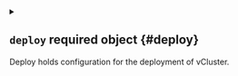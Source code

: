 
<details className="config-field" data-expandable="true">
<summary>

## `deploy` <span className="config-field-required" data-required="false">required</span> <span className="config-field-type">object</span> <span className="config-field-default"></span> <span className="config-field-enum"></span> {#deploy}

Deploy holds configuration for the deployment of vCluster.

</summary>




<details className="config-field" data-expandable="true">
<summary>

### `kubeProxy` <span className="config-field-required" data-required="false">required</span> <span className="config-field-type">object</span> <span className="config-field-default"></span> <span className="config-field-enum"></span> {#deploy-kubeProxy}

KubeProxy holds dedicated kube proxy configuration.

</summary>




<details className="config-field" data-expandable="false" open>
<summary>

#### `enabled` <span className="config-field-required" data-required="false">required</span> <span className="config-field-type">boolean</span> <span className="config-field-default">true</span> <span className="config-field-enum"></span> {#deploy-kubeProxy-enabled}

Enabled defines if the kube proxy should be enabled.

</summary>



</details>



<details className="config-field" data-expandable="false" open>
<summary>

#### `image` <span className="config-field-required" data-required="false">required</span> <span className="config-field-type">string</span> <span className="config-field-default"></span> <span className="config-field-enum"></span> {#deploy-kubeProxy-image}

Image is the image for the kube-proxy.

</summary>



</details>



<details className="config-field" data-expandable="false" open>
<summary>

#### `imagePullPolicy` <span className="config-field-required" data-required="false">required</span> <span className="config-field-type">string</span> <span className="config-field-default"></span> <span className="config-field-enum"></span> {#deploy-kubeProxy-imagePullPolicy}

ImagePullPolicy is the policy how to pull the image.

</summary>



</details>



<details className="config-field" data-expandable="false" open>
<summary>

#### `nodeSelector` <span className="config-field-required" data-required="false">required</span> <span className="config-field-type">object</span> <span className="config-field-default">&#123;&#125;</span> <span className="config-field-enum"></span> {#deploy-kubeProxy-nodeSelector}

NodeSelector is the node selector for the kube-proxy.

</summary>



</details>



<details className="config-field" data-expandable="false" open>
<summary>

#### `priorityClassName` <span className="config-field-required" data-required="false">required</span> <span className="config-field-type">string</span> <span className="config-field-default"></span> <span className="config-field-enum"></span> {#deploy-kubeProxy-priorityClassName}

PriorityClassName is the priority class name for the kube-proxy.

</summary>



</details>



<details className="config-field" data-expandable="false" open>
<summary>

#### `tolerations` <span className="config-field-required" data-required="false">required</span> <span className="config-field-type">object[]</span> <span className="config-field-default">&#91;&#93;</span> <span className="config-field-enum"></span> {#deploy-kubeProxy-tolerations}

Tolerations is the tolerations for the kube-proxy.

</summary>



</details>



<details className="config-field" data-expandable="false" open>
<summary>

#### `extraEnv` <span className="config-field-required" data-required="false">required</span> <span className="config-field-type">object[]</span> <span className="config-field-default">&#91;&#93;</span> <span className="config-field-enum"></span> {#deploy-kubeProxy-extraEnv}

ExtraEnv is the extra environment variables for the kube-proxy.

</summary>



</details>



<details className="config-field" data-expandable="false" open>
<summary>

#### `extraArgs` <span className="config-field-required" data-required="false">required</span> <span className="config-field-type">string[]</span> <span className="config-field-default">&#91;&#93;</span> <span className="config-field-enum"></span> {#deploy-kubeProxy-extraArgs}

ExtraArgs are additional arguments to pass to the kube-proxy.

</summary>



</details>



<details className="config-field" data-expandable="false" open>
<summary>

#### `config` <span className="config-field-required" data-required="false">required</span> <span className="config-field-type">object</span> <span className="config-field-default">&#123;&#125;</span> <span className="config-field-enum"></span> {#deploy-kubeProxy-config}

Config is the config for the kube-proxy that will be merged into the default kube-proxy config. More information can be found here:
https://kubernetes.io/docs/reference/config-api/kube-proxy-config.v1alpha1/#kubeproxy-config-k8s-io-v1alpha1-KubeProxyConfiguration

</summary>



</details>


</details>



<details className="config-field" data-expandable="true">
<summary>

### `metallb` <span className="config-field-required" data-required="false">required</span> <span className="config-field-type">object</span> <span className="config-field-default"></span> <span className="config-field-enum"></span> {#deploy-metallb}

Metallb holds dedicated metallb configuration.

</summary>




<details className="config-field" data-expandable="false" open>
<summary>

#### `enabled` <span className="config-field-required" data-required="false">required</span> <span className="config-field-type">boolean</span> <span className="config-field-default">false</span> <span className="config-field-enum"></span> {#deploy-metallb-enabled}

Enabled defines if metallb should be enabled.

</summary>



</details>



<details className="config-field" data-expandable="false" open>
<summary>

#### `controllerImage` <span className="config-field-required" data-required="false">required</span> <span className="config-field-type">string</span> <span className="config-field-default"></span> <span className="config-field-enum"></span> {#deploy-metallb-controllerImage}

ControllerImage is the image for metallb controller.

</summary>



</details>



<details className="config-field" data-expandable="false" open>
<summary>

#### `speakerImage` <span className="config-field-required" data-required="false">required</span> <span className="config-field-type">string</span> <span className="config-field-default"></span> <span className="config-field-enum"></span> {#deploy-metallb-speakerImage}

SpeakerImage is the image for metallb speaker.

</summary>



</details>



<details className="config-field" data-expandable="true">
<summary>

#### `ipAddressPool` <span className="config-field-required" data-required="false">required</span> <span className="config-field-type">object</span> <span className="config-field-default"></span> <span className="config-field-enum"></span> {#deploy-metallb-ipAddressPool}

IPAddressPool is the IP address pool to use for metallb.

</summary>




<details className="config-field" data-expandable="false" open>
<summary>

##### `addresses` <span className="config-field-required" data-required="false">required</span> <span className="config-field-type">string[]</span> <span className="config-field-default">&#91;&#93;</span> <span className="config-field-enum"></span> {#deploy-metallb-ipAddressPool-addresses}

Addresses is a list of IP addresses to use for the IP address pool.

</summary>



</details>



<details className="config-field" data-expandable="false" open>
<summary>

##### `l2Advertisement` <span className="config-field-required" data-required="false">required</span> <span className="config-field-type">boolean</span> <span className="config-field-default">true</span> <span className="config-field-enum"></span> {#deploy-metallb-ipAddressPool-l2Advertisement}

L2Advertisement defines if L2 advertisement should be enabled for the IP address pool.

</summary>



</details>


</details>


</details>



<details className="config-field" data-expandable="true">
<summary>

### `cni` <span className="config-field-required" data-required="false">required</span> <span className="config-field-type">object</span> <span className="config-field-default"></span> <span className="config-field-enum"></span> {#deploy-cni}

CNI holds dedicated CNI configuration.

</summary>




<details className="config-field" data-expandable="true">
<summary>

#### `flannel` <span className="config-field-required" data-required="false">required</span> <span className="config-field-type">object</span> <span className="config-field-default"></span> <span className="config-field-enum"></span> {#deploy-cni-flannel}

Flannel holds dedicated Flannel configuration.

</summary>




<details className="config-field" data-expandable="false" open>
<summary>

##### `enabled` <span className="config-field-required" data-required="false">required</span> <span className="config-field-type">boolean</span> <span className="config-field-default">true</span> <span className="config-field-enum"></span> {#deploy-cni-flannel-enabled}

Enabled defines if Flannel should be enabled.

</summary>



</details>



<details className="config-field" data-expandable="false" open>
<summary>

##### `image` <span className="config-field-required" data-required="false">required</span> <span className="config-field-type">string</span> <span className="config-field-default"></span> <span className="config-field-enum"></span> {#deploy-cni-flannel-image}

Image is the image for Flannel main container.

</summary>



</details>



<details className="config-field" data-expandable="false" open>
<summary>

##### `initImage` <span className="config-field-required" data-required="false">required</span> <span className="config-field-type">string</span> <span className="config-field-default"></span> <span className="config-field-enum"></span> {#deploy-cni-flannel-initImage}

InitImage is the image for Flannel init container.

</summary>



</details>



<details className="config-field" data-expandable="false" open>
<summary>

##### `imagePullPolicy` <span className="config-field-required" data-required="false">required</span> <span className="config-field-type">string</span> <span className="config-field-default"></span> <span className="config-field-enum"></span> {#deploy-cni-flannel-imagePullPolicy}

ImagePullPolicy is the policy how to pull the image.

</summary>



</details>


</details>


</details>



<details className="config-field" data-expandable="true">
<summary>

### `localPathProvisioner` <span className="config-field-required" data-required="false">required</span> <span className="config-field-type">object</span> <span className="config-field-default"></span> <span className="config-field-enum"></span> {#deploy-localPathProvisioner}

LocalPathProvisioner holds dedicated local path provisioner configuration.

</summary>




<details className="config-field" data-expandable="false" open>
<summary>

#### `enabled` <span className="config-field-required" data-required="false">required</span> <span className="config-field-type">boolean</span> <span className="config-field-default">true</span> <span className="config-field-enum"></span> {#deploy-localPathProvisioner-enabled}

Enabled defines if LocalPathProvisioner should be enabled.

</summary>



</details>



<details className="config-field" data-expandable="false" open>
<summary>

#### `image` <span className="config-field-required" data-required="false">required</span> <span className="config-field-type">string</span> <span className="config-field-default"></span> <span className="config-field-enum"></span> {#deploy-localPathProvisioner-image}

Image is the image for local path provisioner.

</summary>



</details>



<details className="config-field" data-expandable="false" open>
<summary>

#### `imagePullPolicy` <span className="config-field-required" data-required="false">required</span> <span className="config-field-type">string</span> <span className="config-field-default"></span> <span className="config-field-enum"></span> {#deploy-localPathProvisioner-imagePullPolicy}

ImagePullPolicy is the policy how to pull the image.

</summary>



</details>



<details className="config-field" data-expandable="false" open>
<summary>

#### `nodePath` <span className="config-field-required" data-required="false">required</span> <span className="config-field-type">string</span> <span className="config-field-default"></span> <span className="config-field-enum"></span> {#deploy-localPathProvisioner-nodePath}

NodePath is the path on the node where to create the persistent volume directories.

</summary>



</details>


</details>



<details className="config-field" data-expandable="true">
<summary>

### `ingressNginx` <span className="config-field-required" data-required="false">required</span> <span className="config-field-type">object</span> <span className="config-field-default"></span> <span className="config-field-enum"></span> {#deploy-ingressNginx}

IngressNginx holds dedicated ingress-nginx configuration.

</summary>




<details className="config-field" data-expandable="false" open>
<summary>

#### `enabled` <span className="config-field-required" data-required="false">required</span> <span className="config-field-type">boolean</span> <span className="config-field-default">false</span> <span className="config-field-enum"></span> {#deploy-ingressNginx-enabled}

Enabled defines if ingress-nginx should be enabled.

</summary>



</details>



<details className="config-field" data-expandable="false" open>
<summary>

#### `defaultIngressClass` <span className="config-field-required" data-required="false">required</span> <span className="config-field-type">boolean</span> <span className="config-field-default">true</span> <span className="config-field-enum"></span> {#deploy-ingressNginx-defaultIngressClass}

DefaultIngressClass defines if the deployed ingress class should be the default ingress class.

</summary>



</details>


</details>



<details className="config-field" data-expandable="true">
<summary>

### `metricsServer` <span className="config-field-required" data-required="false">required</span> <span className="config-field-type">object</span> <span className="config-field-default"></span> <span className="config-field-enum"></span> {#deploy-metricsServer}

MetricsServer holds dedicated metrics server configuration.

</summary>




<details className="config-field" data-expandable="false" open>
<summary>

#### `enabled` <span className="config-field-required" data-required="false">required</span> <span className="config-field-type">boolean</span> <span className="config-field-default">false</span> <span className="config-field-enum"></span> {#deploy-metricsServer-enabled}

Enabled defines if metrics server should be enabled.

</summary>



</details>


</details>


</details>

